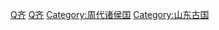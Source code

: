 {{Catnav|頁面分類|...|夏商周|周朝|春秋战国}}

{{Catmore}}

[[Category:春秋時期的國家|Q齐]]
[[Category:戰國時期國家|Q齐]]
[[Category:周代诸侯国|Category:周代诸侯国]]
[[Category:山东古国|Category:山东古国]]